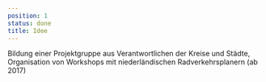 ```yaml
---
position: 1
status: done
title: Idee
---
```

Bildung einer Projektgruppe aus Verantwortlichen der Kreise und Städte, Organisation von Workshops mit niederländischen Radverkehrsplanern (ab 2017)
